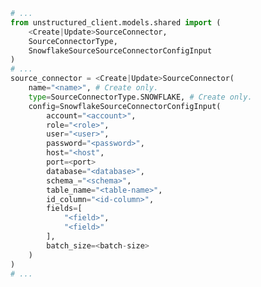 ```python Python SDK
# ...
from unstructured_client.models.shared import (
    <Create|Update>SourceConnector,
    SourceConnectorType,
    SnowflakeSourceSourceConnectorConfigInput
)
# ...
source_connector = <Create|Update>SourceConnector(
    name="<name>", # Create only.
    type=SourceConnectorType.SNOWFLAKE, # Create only.
    config=SnowflakeSourceConnectorConfigInput(
        account="<account>",
        role="<role>",
        user="<user>",
        password="<password>",
        host="<host",
        port=<port>
        database="<database>",
        schema_="<schema>",
        table_name="<table-name>",
        id_column="<id-column>",
        fields=[
            "<field>", 
            "<field>"
        ],
        batch_size=<batch-size> 
    )
)
# ...
```